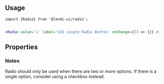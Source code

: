 
## Usage

```
import {Radio} from '@lendi-ui/radio';
```

```jsx

<Radio value='1' label='LUI single Radio Button' onChange={() => {}} />

```

## Properties
<PropTable>
  <PropTable.Entry name="className" defaultValue=""type="boolean" description="Whether the Radio is checked or not."/>
  <PropTable.Entry name="label" type="string" description="Radio display value."/> <PropTable.Entry name="isChecked" type="boolean" description="Whether the Radio is checked or not."/>
  <PropTable.Entry name="isBoxed" type="boolean" description="Whether the Radio is checked or not."/>
  <PropTable.Entry name="isDisabled" type="boolean" description="Whether the Radio is checked or not."/>
  <PropTable.Entry name="onChange" type="boolean" description="Whether the Radio is checked or not."/>
  <PropTable.Entry name="value" type="string" description="Radio value."/>
</PropTable>


### Notes
Radio should only be used when there are two or more options. If there is a single option, consider using a checkbox instead. 

```



